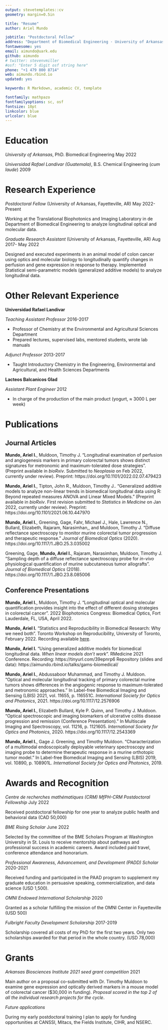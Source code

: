 ```yaml
---
output: stevetemplates::cv
geometry: margin=0.5in

title: "Resume"
author: Ariel Mundo

jobtitle: "Postdoctoral Fellow"
address: "Department of Biomedical Engineering · University of Arkansas · Fayetteville, AR"
fontawesome: yes
email: aimundo@uark.edu
github: aimundo
# twitter: stevenvmiller
#osf: "Enter 5 digit osf string here"
phone: "+1 479 800 8714"
web: aimundo.rbind.io
updated: yes

keywords: R Markdown, academic CV, template

fontfamily: mathpazo
fontfamilyoptions: sc, osf
fontsize: 10pt
linkcolor: blue
urlcolor: blue
---
```


# Education

*University of Arkansas*, PhD. Biomedical Engineering \hfill May 2022

*Universidad Rafael Landivar (Guatemala)*, B.S. Chemical Engineering (_cum laude_) \hfill 2009


# Research Experience

_Postdoctoral Fellow_ (University of Arkansas, Fayetteville, AR) \hfill May 2022-Present

Working at the Translational Biophotonics and Imaging Laboratory in de Department of Biomedical Engineering to analyze longitudinal optical and molecular data.

_Graduate Research Assistant_ (University of Arkansas, Fayetteville, AR) \hfill Aug 2017- May 2022

Designed and executed experiments in an animal model of colon cancer using optics and molecular biology to longitudinally quantify changes in perfusion and gene expression in response to therapy. Implemented Statistical semi-parametric models (generalized additive models) to analyze longitudinal data.

# Other Relevant Experience

**Universidad Rafael Landivar**

_Teaching Assistant Professor_  \hfill 2016-2017

- Professor of Chemistry at the Environmental and Agricultural Sciences Department
- Prepared lectures, supervised labs, mentored students, wrote lab manuals

_Adjunct Professor_ \hfill 2013-2017

- Taught Introductory Chemistry in the Engineering, Environmental and Agricultural, and Health Sciences Departments

**Lacteos Balcanicos Glad**

_Assistant Plant Engineer_ \hfill 2012

- In charge of the production of the main product (yogurt, $\approx$ 3000 L per week)

# Publications
## Journal Articles

**Mundo, Ariel I.**, Muldoon, Timothy J. "Longitudinal examination of perfusion and angiogenesis markers in primary colorectal tumors shows distinct signatures for metronomic and maximum-tolerated dose strategies". 
(Preprint available in _bioRxiv_. Submitted to _Neoplasia_ on Feb 2022, currently  under review). Preprint: https://doi.org/10.1101/2022.02.07.479423   

**Mundo, Ariel I.**, Tipton, John R., Muldoon, Timothy J.. "Generalized additive models to analyze non-linear trends in biomedical longitudinal data using R: Beyond repeated measures ANOVA and Linear Mixed Models." (Preprint available in _bioRxiv_. First revision submitted to _Statistics in Medicine_ on Jan 2022, currently under review). Preprint: https://doi.org/10.1101/2021.06.10.447970

**Mundo, Ariel I.**, Greening, Gage, Fahr, Michael J., Hale, Lawrence N., Bullard, Elizabeth, Rajaram, Narasimhan,, and Muldoon, Timothy J. "Diffuse reflectance spectroscopy to monitor murine colorectal tumor progression and therapeutic response." _Journal of Biomedical Optics_ (2020). https://doi.org/10.1117/1.JBO.25.3.035002

Greening, Gage, **Mundo, Ariel I.**, Rajaram, Narasimhan, Muldoon, Timothy J. "Sampling depth of a diffuse reflectance spectroscopy probe for _in-vivo_ physiological quantification of murine subcutaneous tumor allografts". _Journal of Biomedical Optics_ (2018). https://doi.org/10.1117/1.JBO.23.8.085006

## Conference Presentations

**Mundo, Ariel I.**, Muldoon, Timothy J. "Longitudinal optical and molecular quantification provides insight into the effect of different dosing strategies in colorectal cancer". 2022 Biophotonics Congress: Biomedical Optics, Fort Lauderdale, FL, USA, April 2022.

**Mundo, Ariel I.** "Statistics and Reproducibility in Biomedical Research: Why we need both". Toronto Workshop on Reproducibility, University of Toronto, February 2022. Recording available [here](https://www.youtube.com/watch?v=Fvkp20X5xwA).

**Mundo, Ariel I.** "Using generalized additive models for biomedical longitudinal data. _When linear models don't work_". RMedicine 2021 Conference. Recording: https://tinyurl.com/39epnrp6 Repository (slides and data): https://aimundo.rbind.io/talks/gams-biomedical/

**Mundo, Ariel I.**, Abdussaboor Muhammad, and Timothy J. Muldoon. "Optical and molecular longitudinal tracking of primary colorectal murine tumors shows differences in the angiogenic response to maximum-tolerated and metronomic approaches." In Label-free Biomedical Imaging and Sensing (LBIS) 2021, vol. 11655, p. 116551C. _International Society for Optics and Photonics_, 2021. https://doi.org/10.1117/12.2576906

**Mundo, Ariel I.**, Elizabeth Bullard, Kyle P. Quinn, and Timothy J. Muldoon. "Optical spectroscopic and imaging biomarkers of ulcerative colitis disease progression and remission (Conference Presentation)." In Multiscale Imaging and Spectroscopy, vol. 11216, p. 1121605. _International Society for Optics and Photonics_, 2020. https://doi.org/10.1117/12.2543369

**Mundo, Ariel I.**, Gage J. Greening, and Timothy Muldoon. "Characterization of a multimodal endoscopically deployable veterinary spectroscopy and imaging probe to determine therapeutic response in a murine orthotopic tumor model." In Label-free Biomedical Imaging and Sensing (LBIS) 2019, vol. 10890, p. 108901L. _International Society for Optics and Photonics_, 2019.


# Awards and Recognition

_Centre de recherches mathématiques (CRM) MfPH-CRM Postdoctoral Fellowship_ \hfill July 2022

Received postdoctoral fellowship for one year to analyze public health and behavioral data (CAD 50,000)

_BME Rising Scholar_ \hfill June 2022

Selected by the committee of the BME Scholars Program at Washington University in St. Louis to receive mentorship about pathways and professional success in academic careers. Award included paid travel, conference attendance and honorarium. 

_Professional Awareness, Advancement, and Development (PADD) Scholar_ \hfill 2020-2021 
 
 Received funding and participated in the PAAD program to supplement my graduate education in persuasive speaking, commercialization, and data science (USD 1,500).
 
 _OMNI Endowed International Scholarship_ \hfill 2020

Granted as a scholar fulfilling the mission of the OMNI Center in Fayetteville (USD 500)

_Fulbright Faculty Development Scholarship_ \hfill 2017-2019

Scholarship covered all costs of my PhD for the first two years. Only two scholarships awarded for that period in the whole country. (USD 78,000)

# Grants

_Arkansas Biosciences Institute 2021 seed grant competition _ \hfill 2021

Main author on a proposal co-submitted with Dr. Timothy Muldoon to examine gene expression and optically derived markers in a mouse model of colorectal cancer ($30,000 in funding). _Proposal scored in the top 2 of all the individual research projects for the cycle_.


_Future applications_

During my early postdoctoral training I plan to apply for funding opportunities at CANSSI, Mitacs, the Fields Institute, CIHR, and NSERC.

